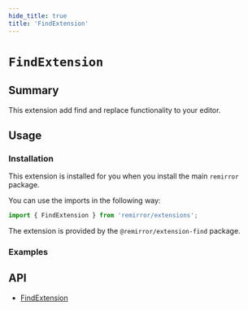 ```yaml
---
hide_title: true
title: 'FindExtension'
---
```



# `FindExtension`

## Summary

This extension add find and replace functionality to your editor.

## Usage

### Installation

This extension is installed for you when you install the main `remirror` package.

You can use the imports in the following way:

```ts
import { FindExtension } from 'remirror/extensions';
```

The extension is provided by the `@remirror/extension-find` package.

### Examples

<Basic />

<WithFindReplaceComponent />

## API

- [FindExtension](../api/extension-find)
